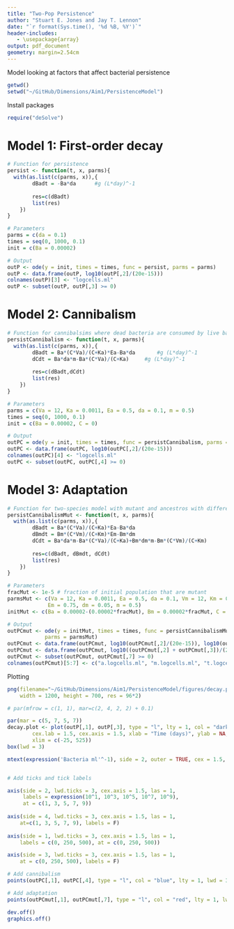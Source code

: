 ```yaml
---
title: "Two-Pop Persistence"
author: "Stuart E. Jones and Jay T. Lennon"
date: "`r format(Sys.time(), '%d %B, %Y')`"
header-includes:
   - \usepackage{array}
output: pdf_document
geometry: margin=2.54cm
---
```


Model looking at factors that affect bacterial persistence

```r
getwd()
setwd("~/GitHub/Dimensions/Aim1/PersistenceModel")
```

Install packages
```r
require("deSolve")
```

# Model 1: First-order decay
```r
# Function for persistence
persist <- function(t, x, parms){
  with(as.list(c(parms, x)),{
		dBadt = -Ba*da		#g (L*day)^-1
		
		res=c(dBadt)
		list(res)
	})
}

# Parameters
parms = c(da = 0.1)
times = seq(0, 1000, 0.1)
init = c(Ba = 0.00002)

# Output
outP <- ode(y = init, times = times, func = persist, parms = parms)
outP <- data.frame(outP, log10(outP[,2]/(20e-15)))
colnames(outP)[3] <- "logcells.ml"
outP <- subset(outP, outP[,3] >= 0)
```

# Model 2: Cannibalism
```r
# Function for cannibalsims where dead bacteria are consumed by live bacteria
persistCannibalism <- function(t, x, parms){
  with(as.list(c(parms, x)),{
		dBadt = Ba*(C*Va)/(C+Ka)*Ea-Ba*da		#g (L*day)^-1
		dCdt = Ba*da*m-Ba*(C*Va)/(C+Ka)		#g (L*day)^-1
		
		res=c(dBadt,dCdt)
		list(res)
	})
}

# Parameters
parms = c(Va = 12, Ka = 0.0011, Ea = 0.5, da = 0.1, m = 0.5)
times = seq(0, 1000, 0.1)
init = c(Ba = 0.00002, C = 0)

# Output
outPC = ode(y = init, times = times, func = persistCannibalism, parms = parms)
outPC <- data.frame(outPC, log10(outPC[,2]/(20e-15)))
colnames(outPC)[4] <- "logcells.ml"
outPC <- subset(outPC, outPC[,4] >= 0)
```

# Model 3: Adaptation
```r
# Function for two-species model with mutant and ancestros with different traits
persistCannibalismMut <- function(t, x, parms){
  with(as.list(c(parms, x)),{
		dBadt = Ba*(C*Va)/(C+Ka)*Ea-Ba*da
		dBmdt = Bm*(C*Vm)/(C+Km)*Em-Bm*dm
		dCdt = Ba*da*m-Ba*(C*Va)/(C+Ka)+Bm*dm*m-Bm*(C*Vm)/(C+Km)
		
		res=c(dBadt, dBmdt, dCdt)
		list(res)
	})
}

# Parameters
fracMut <- 1e-5 # fraction of initial population that are mutant
parmsMut <- c(Va = 12, Ka = 0.0011, Ea = 0.5, da = 0.1, Vm = 12, Km = 0.0011, 
             Em = 0.75, dm = 0.05, m = 0.5)
initMut <- c(Ba = 0.00002-(0.00002*fracMut), Bm = 0.00002*fracMut, C = 0)

# Output
outPCmut <- ode(y = initMut, times = times, func = persistCannibalismMut, 
            parms = parmsMut)
outPCmut <- data.frame(outPCmut, log10(outPCmut[,2]/(20e-15)), log10(outPCmut[,3]/(20e-15)))
outPCmut <- data.frame(outPCmut, log10((outPCmut[,2] + outPCmut[,3])/(20e-15)))
outPCmut <- subset(outPCmut, outPCmut[,7] >= 0)
colnames(outPCmut)[5:7] <- c("a.logcells.ml", "m.logcells.ml", "t.logcells.ml")
```

Plotting
```r
png(filename="~/GitHub/Dimensions/Aim1/PersistenceModel/figures/decay.png",
    width = 1200, height = 700, res = 96*2)

# par(mfrow = c(1, 1), mar=c(2, 4, 2, 2) + 0.1)

par(mar = c(5, 7, 5, 7))
decay.plot <- plot(outP[,1], outP[,3], type = "l", lty = 1, col = "dark green", yaxt = "n", xaxt = "n", lwd = 3,
        cex.lab = 1.5, cex.axis = 1.5, xlab = "Time (days)", ylab = NA,
        xlim = c(-25, 525))
box(lwd = 3)

mtext(expression('Bacteria ml'^-1), side = 2, outer = TRUE, cex = 1.5, line = -3, adj = 0.5)


# Add ticks and tick labels

axis(side = 2, lwd.ticks = 3, cex.axis = 1.5, las = 1,
     labels = expression(10^1, 10^3, 10^5, 10^7, 10^9),
     at = c(1, 3, 5, 7, 9))
 
axis(side = 4, lwd.ticks = 3, cex.axis = 1.5, las = 1,
    at=c(1, 3, 5, 7, 9), labels = F)
 
axis(side = 1, lwd.ticks = 3, cex.axis = 1.5, las = 1,
    labels = c(0, 250, 500), at = c(0, 250, 500))

axis(side = 3, lwd.ticks = 3, cex.axis = 1.5, las = 1,
    at = c(0, 250, 500), labels = F)

# Add cannibalism
points(outPC[,1], outPC[,4], type = "l", col = "blue", lty = 1, lwd = 3)

# Add adaptation
points(outPCmut[,1], outPCmut[,7], type = "l", col = "red", lty = 1, lwd = 3)

dev.off()
graphics.off()
```